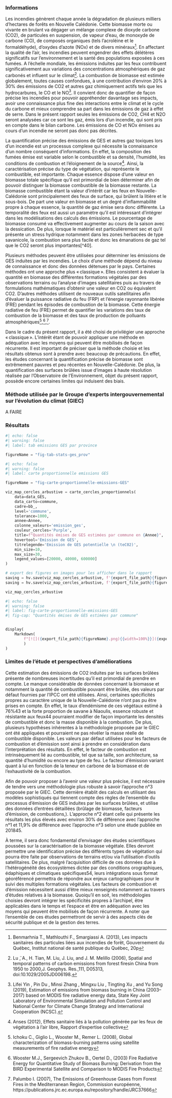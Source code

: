 ### Informations

Les incendies génèrent chaque année la dégradation de plusieurs milliers d’hectares de forêts en Nouvelle Calédonie. Cette biomasse morte ou vivante en brulant va dégager un mélange complexe de dioxyde carbone (CO2), de particules en suspension, de vapeur d’eau, de monoxyde de carbone (CO), de composés organiques (tels l’acroléine et le formaldéhyde), d’oxydes d’azote (NOx) et de divers minéraux[^36]. En affectant la qualité de l’air, les incendies peuvent engendrer des effets délétères significatifs sur l’environnement et la santé des populations exposées à ces fumées. A l’échelle mondiale, les émissions induites par les feux contribuent significativement aux variations des concentrations atmosphériques de gaz carbonés et influent sur le climat[^37]. La combustion de biomasse est estimée globalement, toutes causes confondues, à une contribution d’environ 20% à 30% des émissions de CO2 et autres gaz chimiquement actifs tels que les hydrocarbures, le CO et le NO[^38].  Il convient donc de quantifier de façon précise les incendies pour pouvoir appréhender davantage ses impacts, avoir une connaissance plus fine des interactions entre le climat et le cycle du carbone et mieux comprendre sa part dans les émissions de gaz à effet de serre. Dans le présent rapport seules les émissions de CO2, CH4 et N2O seront analysées car ce sont les gaz, émis lors d’un incendie, qui sont pris en compte dans le bilan carbone. Les émissions de CO et NOx émises au cours d’un incendie ne seront pas donc pas décrites.   

La quantification précise des émissions de GES et autres gaz toxiques lors d’un incendie est un processus complexe qui nécessite la connaissance d’un nombre conséquent d’informations. En effet, la composition des fumées émise est variable selon le combustible et sa densité, l’humidité, les conditions de combustion et l’éloignement de la source[^39]. Ainsi, la caractérisation précise du type de végétation, qui représente le combustible, est importante. Chaque essence dispose d’une valeur en biomasse totale spécifique qu’il est primordial de bien déterminer afin de pouvoir distinguer la biomasse combustible de la biomasse restante. La biomasse combustible étant la valeur d’intérêt car les feux en Nouvelle-Calédonie sont principalement des feux de surface, qui brûlent la litière et le sous-bois. De part une valeur en biomasse et un degré d’inflammabilité propre à chaque essence, la quantité de gaz émise sera donc différente. La temporalité des feux est aussi un paramètre qu’il est intéressant d’intégrer dans les modélisations des calculs des émissions. Le pourcentage de biomasse consumé va effectivement augmenter au cours de la saison avec la dessication. De plus, lorsque le matériel est particulièrement sec et qu’il présente un stress hydrique notamment dans les zones herbacées de type savanicole, la combustion sera plus facile et donc les émanations de gaz tel que le CO2 seront plus importantes[^40].   

Plusieurs méthodes peuvent être utilisées pour déterminer les émissions de GES induites par les incendies. Le choix d’une méthode dépend du niveau de connaissance et donc des données détenues par le pays. Certaines méthodes ont une approche plus « classique ». Elles consistent à évaluer la quantité en biomasse des différentes formations végétales par des observations terrains ou l’analyse d’images satellitaires puis au travers de formulations mathématiques d’obtenir une valeur en CO2 ou équivalent CO2. D’autres méthodes utilisent de nouveaux outils satellitaires afin d’évaluer la puissance radiative du feu (FRP) et l’énergie rayonnante libérée (FRE) pendant les épisodes de combustion de la biomasse. Cette énergie radiative de feu (FRE) permet de quantifier les variations des taux de combustion de la biomasse et des taux de production de polluants atmosphériques[^41],[^42],[^43].  

Dans le cadre du présent rapport, il a été choisi de privilégier une approche « classique ». L’intérêt étant de pouvoir appliquer une méthode en adéquation avec les moyens qui peuvent être mobilisés de façon récurrente. Il est important de préciser que la méthode choisie et les résultats obtenus sont à prendre avec beaucoup de précautions. En effet, les études concernant la quantification précise de biomasse sont extrêmement pauvres et peu récentes en Nouvelle-Calédonie. De plus, la quantification des surfaces brûlées issue d’images à haute résolution réalisée par l’Observatoire de l’Environnement, objet du présent rapport, possède encore certaines limites qui induisent des biais.

[^36]: Benmarhnia T., Mathlouthi F., Smargiassi A. (2013), Les impacts sanitaires des particules liées aux incendies de forêt, Gouvernement du Québec, Institut national de santé publique du Québec, 20p
[^37]:  Lu ̈, A., H. Tian, M. Liu, J. Liu, and J. M. Melillo (2006), Spatial and temporal patterns of carbon emissions from forest firesin China from 1950 to 2000,J. Geophys. Res.,111, D05313, doi:10.1029/2005JD006198.
[^38]: Lifei Yin , Pin Du , Minsi Zhang , Mingxu Liu , Tingting Xu , and Yu Song (2019), Estimation of emissions from biomass burning in China (2003–2017) based on MODIS fire radiative energy data, State Key Joint Laboratory of Environmental Simulation and Pollution Control and National Center for Climate Change Strategy and International Cooperation (NCSC).
[^39]:  Anses (2012), Effets sanitaire liés à la pollution générée par les feux de végétation à l’air libre, Rapport d’expertise collective
[^41]: Ichoku C., Giglio L., Wooster M., Remer L. (2008), Global characterization of biomass-burning patterns using satellite measurements of fire radiative energy
[^42]: Wooster M.J., Sergeevich Zhukov B., Oertel D., (2003) Fire Radiative Energy for Quantitative Study of Biomass Burning: Derivation from the BIRD Experimental Satellite and Comparison to MODIS Fire Products 
[^43]: Palumbo I. (2007), The Emissions of Greenhouse Gases from Forest Fires in the Mediterranean Region, Commission européenne, https://publications.jrc.ec.europa.eu/repository/handle/JRC37666

### Méthode utilisée par le Groupe d’experts intergouvernemental sur l’évolution du climat (GIEC)

A FAIRE

### Résultats

```python
#| echo: false
#| warning: false
#| label: tab emissions GES par province

figureName = "fig-tab-stats-ges_prov"

```

```python
#| echo: false
#| warning: false
#| label: carte proportionnelle emissions GES

figureName = "fig-carte-proportionnelle-emissions-GES"

viz_map_cercles_arbustive = carte_cercles_proportionnels(
    data=data_GES,
    data_carto=commune,
    cadre=bb_,
    level='commune',
    tolerance=1000,
    annee=Annee,
    colonne_valeurs='emission_ges',
    couleur_cercles='Purple',
    title=f"Quantités émises de GES estimées par commune en {Annee}",
    hovertool='Emission de GES',
    titrelegende='Emission de GES potentielle \n (teC02)',
    min_size=10,
    max_size=30,
    legend_values=[20000, 40000, 600000]
)

# export des figures en images pour les afficher dans le rapport 
saving = hv.save(viz_map_cercles_arbustive, f'{export_file_path}{figureName}.png', backend='bokeh',  title=f'{figureName}', fmt='png')
saving = hv.save(viz_map_cercles_arbustive, f'{export_file_path}{figureName}.html', backend='bokeh',  title=f'{figureName}', fmt='html')

viz_map_cercles_arbustive

```

::: {#fig-carte-proportionnelle-emissions-GES}
```python
#| echo: false
#| warning: false
#| label: fig-carte-proportionnelle-emissions-GES
#| fig-cap: "Quantités émises de GES estimées par commune"


display(
    Markdown(
        f"[![]({export_file_path}{figureName}.png){{width=100%}}]({export_file_path}{figureName}.html)"
        )
)

```
:::

### Limites de l’étude et perspectives d’améliorations

Cette estimation des émissions de CO2 induites par les surfaces brûlées présente de nombreuses incertitudes qu’il est primordial de prendre en compte. Le manque considérable de données concernant la biomasse et notamment la quantité de combustible pouvant être brûlée, des valeurs par défaut fournies par l’IPCC ont été utilisées. Ainsi, certaines spécificités propres au caractère unique de la Nouvelle-Calédonie n’ont pas pu être prises en compte. En effet, le taux d’endémisme de ces végétaux estimé à 76%43 et la forte proportion de savane à Niaoulis, essence robuste et résistante aux feux44 pourraient modifier de façon importante les densités de combustible et donc la masse disponible à la combustion. De plus, plusieurs hypothèses inhérentes à la méthodologie proposée par le GIEC ont été appliquées et pourraient ne pas révéler la masse réelle de combustible disponible. Les valeurs par défaut utilisées pour les facteurs de combustion et d’émission sont ainsi à prendre en considération dans l’interprétation des résultats. En effet, le facteur de combustion est intrinsèquement lié au combustible, tel que sa taille, son architecture, sa quantité d’humidité ou encore au type de feu. Le facteur d’émission variant quant à lui en fonction de la teneur en carbone de la biomasse et de l’exhaustivité de la combustion.  

Afin de pouvoir proposer à l’avenir une valeur plus précise, il est nécessaire de tendre vers une méthodologie plus robuste à savoir l’approche n°3 proposée par le GIEC. Cette dernière établit des calculs en utilisant des modèles sophistiqués qui tiennent compte des règles de l’ensemble du processus d’émission de GES induites par les surfaces brûlées, et utilise des données d’entrées détaillées (brûlage de biomasse, facteurs d’émission, de combustions,). L’approche n°2 étant celle qui présente les résultats les plus élevés avec environ 30% de différence avec l’approche n°1 et 11,9% de différence avec l’approche n°3 selon une étude publiée en 201845.  

À terme, il sera donc fondamental d’envisager des études scientifiques poussées sur la caractérisation de la biomasse végétale. Elles devront permettre une identification précise des différents types de végétation qui pourra être faite par observations de terrains et/ou via l’utilisation d’outils satellitaires. De plus, malgré l’acquisition difficile de ces données due à l’hétérogénéité des écosystèmes dictée par des conditions orographiques, édaphiques et climatiques spécifiques54, leurs intégrations sous format géoréférencé permettra de répondre aux enjeux cartographiques pour le suivi des multiples formations végétales. Les facteurs de combustion et d’émission nécessitent aussi d’être mieux renseignés notamment au travers d’études relatives à la biomasse. Quoiqu’il en soit, les méthodologies choisies devront intégrer les spécificités propres à l’archipel, être applicables dans le temps et l’espace et être en adéquation avec les moyens qui peuvent être mobilisés de façon récurrente. A noter que l’ensemble de ces études permettront de servir à des aspects clés de sécurité publique et de la gestion des terres.  